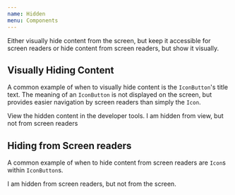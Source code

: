 ```yaml
---
name: Hidden
menu: Components
---
```



Either visually hide content from the screen, but keep it accessible for screen readers or hide content from screen readers, but show it visually.

## Visually Hiding Content

A common example of when to visually hide content is the `IconButton`'s title text. The meaning of an `IconButton` is not displayed on the screen, but provides easier navigation by screen readers than simply the `Icon`.

<Playground>
  <div>
    View the hidden content in the developer tools.
    <VisuallyHidden>
      I am hidden from view, but not from screen readers
    </VisuallyHidden>
  </div>
</Playground>

## Hiding from Screen readers

A common example of when to hide content from screen readers are `Icon`s within `IconButton`s.

<Playground>
  <HiddenFromScreenReaders>
    I am hidden from screen readers, but not from the screen.
  </HiddenFromScreenReaders>
</Playground>
